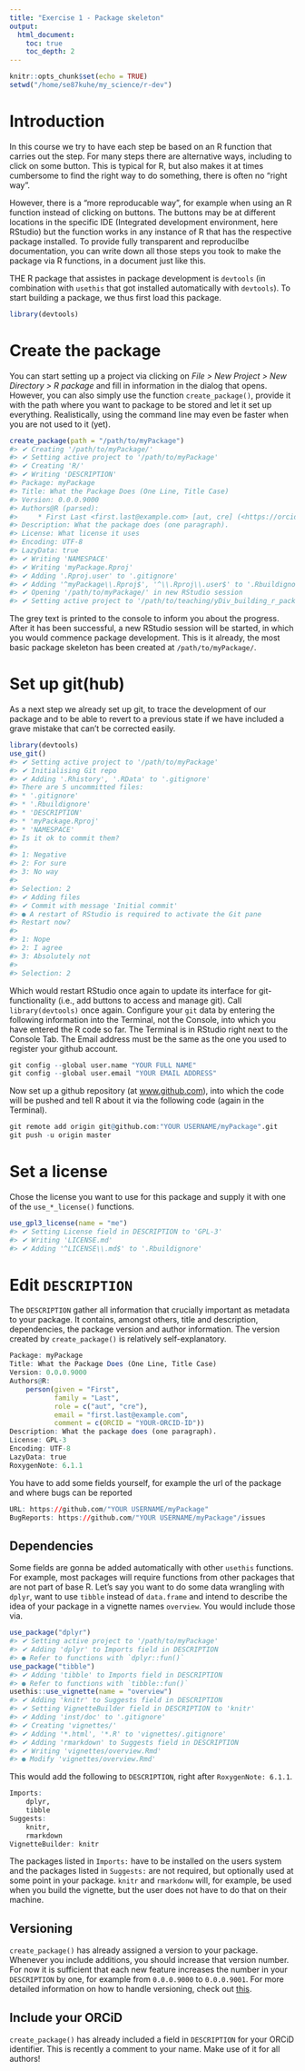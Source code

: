 ```yaml
---
title: "Exercise 1 - Package skeleton"
output:
  html_document:
    toc: true
    toc_depth: 2
---
```


```r
knitr::opts_chunk$set(echo = TRUE)
setwd("/home/se87kuhe/my_science/r-dev")
```

# Introduction

In this course we try to have each step be based on an R function that carries out the step. For many steps there are alternative ways, including to click on some button. This is typical for R, but also makes it at times cumbersome to find the right way to do something, there is often no "right way".

However, there is a "more reproducable way", for example when using an R function instead of clicking on buttons. The buttons may be at different locations in the specific IDE (Integrated development environment, here RStudio) but the function works in any instance of R that has the respective package installed. To provide fully transparent and reproducilbe documentation, you can write down all those steps you took to make the package via R functions, in a document just like this.

THE R package that assistes in package development is `devtools` (in combination with `usethis` that got installed automatically with `devtools`). To start building a package, we thus first load this package.

```r
library(devtools)
```


# Create the package

You can start setting up a project via clicking on *File > New Project > New Directory > R package* and fill in information in the dialog that opens. However, you can also simply use the function `create_package()`, provide it with the path where you want to package to be stored and let it set up everything. Realistically, using the command line may even be faster when you are not used to it (yet).

```r
create_package(path = "/path/to/myPackage")
#> ✔ Creating '/path/to/myPackage/'
#> ✔ Setting active project to '/path/to/myPackage'
#> ✔ Creating 'R/'
#> ✔ Writing 'DESCRIPTION'
#> Package: myPackage
#> Title: What the Package Does (One Line, Title Case)
#> Version: 0.0.0.9000
#> Authors@R (parsed):
#>     * First Last <first.last@example.com> [aut, cre] (<https://orcid.org/YOUR-ORCID-ID>)
#> Description: What the package does (one paragraph).
#> License: What license it uses
#> Encoding: UTF-8
#> LazyData: true
#> ✔ Writing 'NAMESPACE'
#> ✔ Writing 'myPackage.Rproj'
#> ✔ Adding '.Rproj.user' to '.gitignore'
#> ✔ Adding '^myPackage\\.Rproj$', '^\\.Rproj\\.user$' to '.Rbuildignore'
#> ✔ Opening '/path/to/myPackage/' in new RStudio session
#> ✔ Setting active project to '/path/to/teaching/yDiv_building_r_packages'
```

The grey text is printed to the console to inform you about the progress. After it has been successful, a new RStudio session will be started, in which you would commence package development. This is it already, the most basic package skeleton has been created at `/path/to/myPackage/`.


# Set up git(hub)

As a next step we already set up git, to trace the development of our package and to be able to revert to a previous state if we have included a grave mistake that can't be corrected easily.

```r
library(devtools)
use_git()
#> ✔ Setting active project to '/path/to/myPackage'
#> ✔ Initialising Git repo
#> ✔ Adding '.Rhistory', '.RData' to '.gitignore'
#> There are 5 uncommitted files:
#> * '.gitignore'
#> * '.Rbuildignore'
#> * 'DESCRIPTION'
#> * 'myPackage.Rproj'
#> * 'NAMESPACE'
#> Is it ok to commit them?
#> 
#> 1: Negative
#> 2: For sure
#> 3: No way
#> 
#> Selection: 2
#> ✔ Adding files
#> ✔ Commit with message 'Initial commit'
#> ● A restart of RStudio is required to activate the Git pane
#> Restart now?
#> 
#> 1: Nope
#> 2: I agree
#> 3: Absolutely not
#> 
#> Selection: 2
```

Which would restart RStudio once again to update its interface for git-functionality (i.e., add buttons to access and manage git). Call `library(devtools)` once again. Configure your `git` data by entering the following information into the Terminal, not the Console, into which you have entered the R code so far. The Terminal is in RStudio right next to the Console Tab. The Email address must be the same as the one you used to register your github account.

```r
git config --global user.name "YOUR FULL NAME"
git config --global user.email "YOUR EMAIL ADDRESS"
```

Now set up a github repository (at [www.github.com](www.github.com)), into which the code will be pushed and tell R about it via the following code (again in the Terminal).

```r
git remote add origin git@github.com:"YOUR USERNAME/myPackage".git
git push -u origin master
```


# Set a license

Chose the license you want to use for this package and supply it with one of the `use_*_license()` functions.

```r
use_gpl3_license(name = "me")
#> ✔ Setting License field in DESCRIPTION to 'GPL-3'
#> ✔ Writing 'LICENSE.md'
#> ✔ Adding '^LICENSE\\.md$' to '.Rbuildignore'
```


# Edit `DESCRIPTION`

The `DESCRIPTION` gather all information that crucially important as metadata to your package. It contains, amongst others, title and description, dependencies, the package version and author information. The version created by `create_package()` is relatively self-explanatory.

```r
Package: myPackage
Title: What the Package Does (One Line, Title Case)
Version: 0.0.0.9000
Authors@R: 
    person(given = "First",
           family = "Last",
           role = c("aut", "cre"),
           email = "first.last@example.com",
           comment = c(ORCID = "YOUR-ORCID-ID"))
Description: What the package does (one paragraph).
License: GPL-3
Encoding: UTF-8
LazyData: true
RoxygenNote: 6.1.1
```

You have to add some fields yourself, for example the url of the package and where bugs can be reported

```r
URL: https://github.com/"YOUR USERNAME/myPackage"
BugReports: https://github.com/"YOUR USERNAME/myPackage"/issues
```

## Dependencies

Some fields are gonna be added automatically with other `usethis` functions. For example, most packages will require functions from other packages that are not part of base R. Let's say you want to do some data wrangling with `dplyr`, want to use `tibble` instead of `data.frame` and intend to describe the idea of your package in a vignette names `overview`. You would include those via.

```r
use_package("dplyr")
#> ✔ Setting active project to '/path/to/myPackage'
#> ✔ Adding 'dplyr' to Imports field in DESCRIPTION
#> ● Refer to functions with `dplyr::fun()`
use_package("tibble")
#> ✔ Adding 'tibble' to Imports field in DESCRIPTION
#> ● Refer to functions with `tibble::fun()`
usethis::use_vignette(name = "overview")
#> ✔ Adding 'knitr' to Suggests field in DESCRIPTION
#> ✔ Setting VignetteBuilder field in DESCRIPTION to 'knitr'
#> ✔ Adding 'inst/doc' to '.gitignore'
#> ✔ Creating 'vignettes/'
#> ✔ Adding '*.html', '*.R' to 'vignettes/.gitignore'
#> ✔ Adding 'rmarkdown' to Suggests field in DESCRIPTION
#> ✔ Writing 'vignettes/overview.Rmd'
#> ● Modify 'vignettes/overview.Rmd'
```

This would add the following to `DESCRIPTION`, right after `RoxygenNote: 6.1.1`.

```r
Imports: 
    dplyr,
    tibble
Suggests: 
    knitr,
    rmarkdown
VignetteBuilder: knitr
```

The packages listed in `Imports:` have to be installed on the users system and the packages listed in `Suggests:` are not required, but optionally used at some point in your package. `knitr` and `rmarkdonw` will, for example, be used when you build the vignette, but the user does not have to do that on their machine.

## Versioning

`create_package()` has already assigned a version to your package. Whenever you include additions, you should increase that version number. For now it is sufficient that each new feature increases the number in your `DESCRIPTION` by one, for example from `0.0.0.9000` to `0.0.0.9001`. For more detailed information on how to handle versioning, check out [this](https://r-pkgs.org/description.html#version).

## Include your ORCiD

`create_package()` has already included a field in `DESCRIPTION` for your ORCiD identifier. This is recently a comment to your name. Make use of it for all authors!
